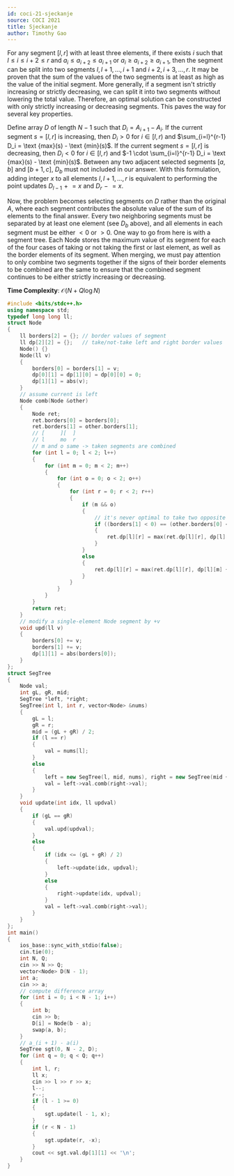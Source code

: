 ```yaml
---
id: coci-21-sjeckanje
source: COCI 2021
title: Sjeckanje
author: Timothy Gao
---
```


For any segment $[l, r]$ with at least three elements, if there exists $i$ such that $l\le i\le i+2\le r$ and $a_i \leq a_{i+2} \leq a_{i+1}$ or $a_i \geq a_{i+2} \geq a_{i+1}$, then the segment can be split into two segments $l, l+1, \dots, i+1$ and $i+2, i+3, \dots, r$. It may be proven that the sum of the values of the two segments is at least as high as the value of the initial segment. More generally, if a segment isn't strictly increasing or strictly decreasing, we can split it into two segments without lowering the total value. Therefore, an optimal solution can be constructed with only strictly increasing or decreasing segments. This paves the way for several key properties.

Define array $D$ of length $N-1$ such that $D_i = A_{i+1} - A_i$. If the current segment $s = [l, r]$ is increasing, then $D_i > 0$ for $i \in [l, r)$ and $\sum_{i=l}^{r-1} D_i = \text {max}(s) - \text {min}(s)$. If the current segment $s = [l, r]$ is decreasing, then $D_i < 0$ for $i \in [l, r)$ and $-1 \cdot \sum_{i=l}^{r-1} D_i = \text {max}(s) - \text {min}(s)$. Between any two adjacent selected segments $[a, b]$ and $[b+1, c]$, $D_b$ must not included in our answer. With this formulation, adding integer $x$ to all elements $l, l+1, \dots, r$ is equivalent to performing the point updates $D_{l-1}\mathrel{+}=x$ and $D_{r}\mathrel{-}=x$.

Now, the problem becomes selecting segments on $D$ rather than the original $A$, where each segment contributes the absolute value of the sum of its elements to the final answer. Every two neighboring segments must be separated by at least one element (see $D_b$ above), and all elements in each segment must be either $< 0$ or $> 0$. One way to go from here is with a segment tree. Each Node stores the maximum value of its segment for each of the four cases of taking or not taking the first or last element, as well as the border elements of its segment.  When merging, we must pay attention to only combine two segments together if the signs of their border elements to be combined are the same to ensure that the combined segment continues to be either strictly increasing or decreasing.

**Time Complexity**: $\mathcal O(N + Q\log N)$

<LanguageSection>

<CPPSection>

```cpp
#include <bits/stdc++.h>
using namespace std;
typedef long long ll;
struct Node
{
	ll borders[2] = {}; // border values of segment
	ll dp[2][2] = {};   // take/not-take left and right border values
	Node() {}
	Node(ll v)
	{
		borders[0] = borders[1] = v;
		dp[0][1] = dp[1][0] = dp[0][0] = 0;
		dp[1][1] = abs(v);
	}
	// assume current is left
	Node comb(Node &other)
	{
		Node ret;
		ret.borders[0] = borders[0];
		ret.borders[1] = other.borders[1];
		// [	 ][	 ]
		// l	 mo	 r
		// m and o same -> taken segments are combined
		for (int l = 0; l < 2; l++)
		{
			for (int m = 0; m < 2; m++)
			{
				for (int o = 0; o < 2; o++)
				{
					for (int r = 0; r < 2; r++)
					{
						if (m && o)
						{
							// it's never optimal to take two opposite sign values
							if ((borders[1] < 0) == (other.borders[0] < 0))
							{
								ret.dp[l][r] = max(ret.dp[l][r], dp[l][m] + other.dp[o][r]);
							}
						}
						else
						{
							ret.dp[l][r] = max(ret.dp[l][r], dp[l][m] + other.dp[o][r]);
						}
					}
				}
			}
		}
		return ret;
	}
	// modify a single-element Node segment by +v
	void upd(ll v)
	{
		borders[0] += v;
		borders[1] += v;
		dp[1][1] = abs(borders[0]);
	}
};
struct SegTree
{
	Node val;
	int gL, gR, mid;
	SegTree *left, *right;
	SegTree(int l, int r, vector<Node> &nums)
	{
		gL = l;
		gR = r;
		mid = (gL + gR) / 2;
		if (l == r)
		{
			val = nums[l];
		}
		else
		{
			left = new SegTree(l, mid, nums), right = new SegTree(mid + 1, r, nums);
			val = left->val.comb(right->val);
		}
	}
	void update(int idx, ll updval)
	{
		if (gL == gR)
		{
			val.upd(updval);
		}
		else
		{
			if (idx <= (gL + gR) / 2)
			{
				left->update(idx, updval);
			}
			else
			{
				right->update(idx, updval);
			}
			val = left->val.comb(right->val);
		}
	}
};
int main()
{
	ios_base::sync_with_stdio(false);
	cin.tie(0);
	int N, Q;
	cin >> N >> Q;
	vector<Node> D(N - 1);
	int a;
	cin >> a;
	// compute difference array
	for (int i = 0; i < N - 1; i++)
	{
		int b;
		cin >> b;
		D[i] = Node(b - a);
		swap(a, b);
	}
	// a_(i + 1) - a(i)
	SegTree sgt(0, N - 2, D);
	for (int q = 0; q < Q; q++)
	{
		int l, r;
		ll x;
		cin >> l >> r >> x;
		l--;
		r--;
		if (l - 1 >= 0)
		{
			sgt.update(l - 1, x);
		}
		if (r < N - 1)
		{
			sgt.update(r, -x);
		}
		cout << sgt.val.dp[1][1] << '\n';
	}
}
```
</CPPSection>
</LanguageSection>